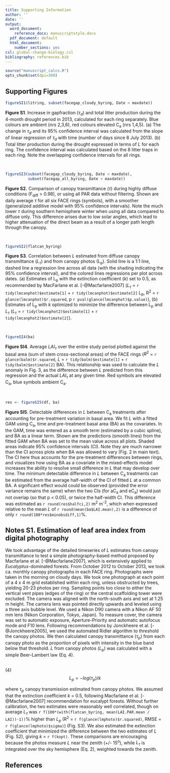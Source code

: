 ```yaml
---
title: Supporting Information
author: ''
date: ''
output:
  word_document:
    reference_docx: manuscriptstyle.docx
  pdf_document: default
  html_document:
    number_sections: yes
csl: global-change-biology.csl
bibliography: references.bib
---
```


```r
source("manuscript_calcs.R")
opts_chunk$set(dpi=300)
```

## Supporting Figures
 
 
```r
figureSI1(litring, subset(facegap_cloudy_byring, Date < maxdate))
```

**Figure S1**. Increase in gapfraction ($\tau_d$) and total litter production during the 4-month drought period in 2013, calculated for each ring separately. Blue colours are ambient (nrs 2,3,6), red colours elevated C~a~ (nrs 1,4,5). (a) The change in  $\tau_d$ and its 95% confidence interval was calculated from the slope of linear regression of $\tau_d$ with time (number of days since 8 July 2013). (b) Total litter production during the drought expressed in terms of *L* for each ring. The confidence interval was calculated based on the 8 litter traps in each ring. Note the overlapping confidence intervals for all rings.

  
\
```r
figureSI3(subset(facegap_cloudy_byring, Date < maxdate), 
          subset(facegap_all_byring, Date < maxdate))
```

**Figure S2.** Comparison of canopy transmittance ($\tau$) during highly diffuse conditions (F~diff~ > 0.98), or using all PAR data without filtering. Shown are daily average $\tau$ for all six FACE rings (symbols), with a smoother (generalized additive model with 95% confidence intervals). Note the much lower $\tau$ during southern hemisphere winter when using all data compared to diffuse only. This difference arises due to low solar angles, which lead to higher attenuation of the direct beam as a result of a longer path length through the canopy.



\
```r
figureSI2(flatcan_byring)
```

**Figure S3**. Correlation between *L* estimated from diffuse canopy transmittance ($L_\tau$) and from canopy photos (L~p~). Solid line is a 1:1 line, dashed line a regression line across all data (with the shading indicating the 95% confidence interval), and the colored lines regressions per plot across dates. (a) Estimates of L~p~ with the extinction coefficient (*k*) set to 0.5, as recommended by MacFarlane et al. [-@Macfarlane2007] ($L_\tau$ = `r tidy(lmcanphot)$estimate[1]` + `r tidy(lmcanphot)$estimate[2]` L~p~, R^2^ = `r glance(lmcanphot)$r.squared`, p `r pval(glance(lmcanphot)$p.value)`), (b) Estimates of L~p~ with *k* optimized to minimize the difference between L~p~ and $L_\tau$ ($L_\tau$ = `r tidy(lmcanphot2)$estimate[1]` + `r tidy(lmcanphot2)$estimate[2]`).
  
\
```r
figureSI4(ba)
```

**Figure SI4**. Average $LAI_\tau$ over the entire study period plotted against the basal area (sum of stem cross-sectional areas) of the FACE rings ($R^2$ = `r glance(balm)$r.squared`, *L* = `r tidy(balm)$estimate[1]` + `r tidy(balm)$estimate[2]` BA). This relationship was used to calculate the *L* anomaly in Fig. 3, as the difference between *L* predicted from this regression and the actual $LAI_\tau$ at any given time. Red symbols are elevated C~a~, blue symbols ambient C~a~.


\
```r
res <- figureSI5(df, ba)
```

**Figure SI5**. Detectable differences in *L* between C~a~ treatments after accounting for pre-treatment variation in basal area. We fit *L* with a fitted GAM using C~a~, time and pre-treatment basal area (BA) as the covariates. In the GAM, time was entered as a smooth term (estimated by a cubic spline), and BA as a linear term. Shown are the predictions (smooth lines) from the fitted GAM when BA was set to the mean value across all plots. Shaded areas indicate 95% confidence intervals (CI). Note they are much narrower than the CI across plots when BA was allowed to vary (Fig. 2 in main text). The CI here thus accounts for the pre-treatment differences between rings, and visualizes how using BA as a covariate in the mixed-effects model increases the ability to resolve small difference in *L* that may develop over time. The minimum detectable difference in *L* between C~a~ treatments can be estimated from the average half-width of the CI of fitted *L* at a common BA. A significant effect would could be observed (provided the error variance remains the same) when the two CIs (for aC~a~ and eC~a~) would just not overlap (so that p < 0.05), or twice the half-width CI. This difference was estimated as `r round(res$halfci,2)` m^2^ m^-2^, which when expressed relative to the mean *L* of `r round(mean(ba$LAI.mean),2)` is a difference of only `r round(100*res$minobsdiff,1)`%.






## Notes S1. Estimation of leaf area index from digital photography

We took advantage of the detailed timeseries of *L* estimates from canopy transmittance to test a simple photography-based method proposed by Macfarlane et al. [-@Macfarlane2007], which is extensively applied to *Eucalyptus*-dominated forests. From October 2012 to October 2013, we took ca. monthly canopy photographs in each FACE ring. Photographs were taken in the morning on cloudy days. We took one photograph at each point of a 4 x 4 m grid established within each ring, unless obstructed by trees, yielding 20-23 photos per ring. Sampling points too close to either the vertical vent pipes (edges of the ring) or the central scaffolding tower were excluded. The camera was aligned with the north-south axis and set at 1.25 m height.  The camera lens was pointed directly upwards and leveled using a three axis bubble level. We used a Nikon D90 camera with a Nikon AF 50 mm lens (Nikon Corporation, Tokyo, Japan). To measure cover, the camera was set to automatic exposure, Aperture-Priority and automatic autofocus mode and F10 lens. Following recommendations by Jonckheere et al. [-@Jonckheere2005], we used the automated Ridler algorithm to threshold the canopy photos. We then calculated canopy transmittance ($\tau_p$) from each canopy photo as the proportion of pixels with intensity in the blue band below that threshold. *L* from canopy photos (*L*~p~) was calculated with a simple Beer-Lambert law (Eq. 4).

\
(4) 
$$L_p = -log(\tau_p)/k$$
  
where $\tau_p$ canopy transmission estimated from canopy photos. We assumed that the extinction coefficient *k* = 0.5, following Macfarlane et al. [-@Macfarlane2007] recommendation for eucalypt forests. Without further calibration, the two estimates were reasonably well correlated, though on average *L*$_\tau$ was `r f(100*(with(flatcan_byring, mean(LAI.PAR.mean / LAI))-1))`% higher than $L_p$ (R^2^ = `r f(glance(lmphoto)$r.squared)`, RMSE = `r f(glance(lmphoto)$sigma)`) (Fig. S3). We also estimated the extinction coefficient that minimized the difference between the two estimates of *L* (Fig. S2), giving *k* = `r f(kopt)`. These comparisons are encouraging because the photos measure *L* near the zenith (+/- 15^o^), while $L_\tau$ is integrated over the sky hemisphere (Eq. 2), weighted towards the zenith. 
  

## References

  